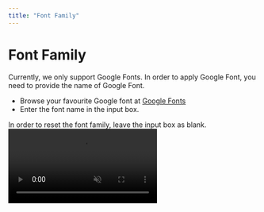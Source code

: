 ```yaml
---
title: "Font Family"
---
```



# Font Family

Currently, we only support Google Fonts. In order to apply Google Font, you need to provide the name of Google Font.

- Browse your favourite Google font at [Google Fonts](https://fonts.google.com/)
- Enter the font name in the input box.

<Callout type="info">
  In order to reset the font family, leave the input box as blank.
</Callout>


<br/>

<video className="rounded-lg" muted controls loop playsinline src="/custom-style/change-font-family.webm" />